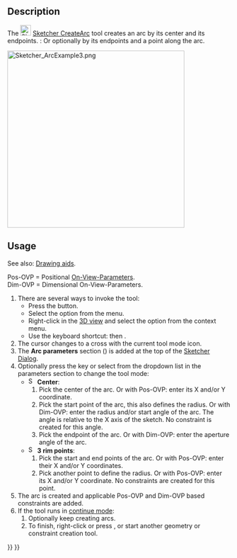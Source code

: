 <languages/>

{{Docnav
|[[Sketcher_CreateLine|Line]]
|[[Sketcher_Create3PointArc|Arc by 3 points]]
|[[Sketcher_Workbench|Sketcher]]
|IconL=Sketcher_CreateLine.svg
|IconR=Sketcher_Create3PointArc.svg
|IconC=Workbench_Sketcher.svg
}}

{{GuiCommand
|Name=Sketcher CreateArc
|MenuLocation=Sketch → Sketcher geometries → Create arc by center
|Workbenches=[[Sketcher_Workbench|Sketcher]]
|Shortcut={{KEY|G}} {{KEY|A}}
|SeeAlso=[[Sketcher_CreateCircle|Sketcher CreateCircle]]
}}

==Description==

The [[Image:Sketcher_CreateArc.svg|24px]] [[Sketcher_CreateArc|Sketcher CreateArc]] tool creates an arc by its center and its endpoints. {{Version|1.0}}: Or optionally by its endpoints and a point along the arc.

[[Image:Sketcher_ArcExample3.png|400px]]
{{Caption|Arc created in Center mode with automatically applied constraints defined by entering all On-View-Parameters}}

==Usage==

See also: [[Sketcher_Workbench#Drawing_aids|Drawing aids]].

Pos-OVP = Positional [[Sketcher_Preferences#General|On-View-Parameters]]. {{Version|1.0}}<br>
Dim-OVP = Dimensional On-View-Parameters. {{Version|1.0}}

# There are several ways to invoke the tool:
#* Press the {{Button|[[Image:Sketcher_CreateArc.svg|16px]] [[Sketcher_CreateArc|Center and endpoints]]}} button.
#* Select the {{MenuCommand|Sketcher → Sketcher geometries → [[Image:Sketcher_CreateArc.svg|16px]] Create arc by center}} option from the menu.
#* Right-click in the [[3D_view|3D view]] and select the {{MenuCommand|[[Image:Sketcher_CreateArc.svg|16px]] Create arc by center}} option from the context menu.
#* Use the keyboard shortcut: {{KEY|G}} then {{KEY|A}}.
# The cursor changes to a cross with the current tool mode icon.
# The '''Arc parameters''' section ({{Version|1.0}}) is added at the top of the [[Sketcher_Dialog|Sketcher Dialog]].
# Optionally press the {{KEY|M}} key or select from the dropdown list in the parameters section to change the tool mode:
#* [[Image:Sketcher_CreateArc.svg|16px]] '''Center''':
#*# Pick the center of the arc. Or with Pos-OVP: enter its X and/or Y coordinate.
#*# Pick the start point of the arc, this also defines the radius. Or with Dim-OVP: enter the radius and/or start angle of the arc. The angle is relative to the X axis of the sketch. No constraint is created for this angle.
#*# Pick the endpoint of the arc. Or with Dim-OVP: enter the aperture angle of the arc.
#* [[Image:Sketcher_Create3PointArc.svg|16px]] '''3 rim points''': {{Version|1.0}}
#*# Pick the start and end points of the arc. Or with Pos-OVP: enter their X and/or Y coordinates.
#*# Pick another point to define the radius. Or with Pos-OVP: enter its X and/or Y coordinate. No constraints are created for this point.
# The arc is created and applicable Pos-OVP and Dim-OVP based constraints are added.
# If the tool runs in [[Sketcher_Workbench#Continue_modes|continue mode]]:
## Optionally keep creating arcs.
## To finish, right-click or press {{KEY|Esc}}, or start another geometry or constraint creation tool.


{{Docnav
|[[Sketcher_CreateLine|Line]]
|[[Sketcher_Create3PointArc|Arc by 3 points]]
|[[Sketcher_Workbench|Sketcher]]
|IconL=Sketcher_CreateLine.svg
|IconR=Sketcher_Create3PointArc.svg
|IconC=Workbench_Sketcher.svg
}}

{{Sketcher_Tools_navi{{#translation:}}}}
{{Userdocnavi{{#translation:}}}}